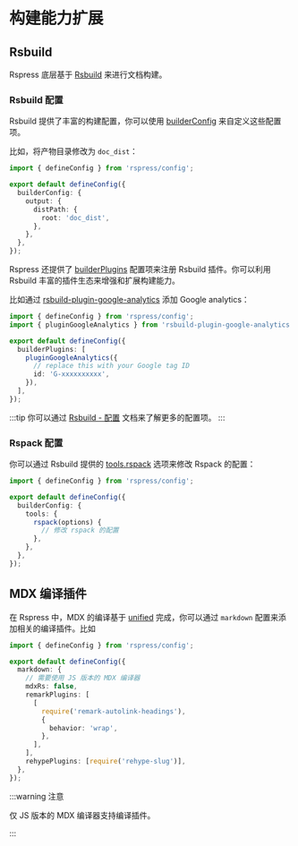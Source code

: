 # 构建能力扩展

## Rsbuild

Rspress 底层基于 [Rsbuild](https://github.com/web-infra-dev/rsbuild) 来进行文档构建。

### Rsbuild 配置

Rsbuild 提供了丰富的构建配置，你可以使用 [builderConfig](/api/config/config-build.html#builderconfig) 来自定义这些配置项。

比如，将产物目录修改为 `doc_dist`：

```ts title="rspress.config.ts"
import { defineConfig } from 'rspress/config';

export default defineConfig({
  builderConfig: {
    output: {
      distPath: {
        root: 'doc_dist',
      },
    },
  },
});
```

Rspress 还提供了 [builderPlugins](/api/config/config-build#builderplugins) 配置项来注册 Rsbuild 插件。你可以利用 Rsbuild 丰富的插件生态来增强和扩展构建能力。

比如通过 [rsbuild-plugin-google-analytics](https://github.com/rspack-contrib/rsbuild-plugin-google-analytics) 添加 Google analytics：

```ts title="rspress.config.ts"
import { defineConfig } from 'rspress/config';
import { pluginGoogleAnalytics } from 'rsbuild-plugin-google-analytics';

export default defineConfig({
  builderPlugins: [
    pluginGoogleAnalytics({
      // replace this with your Google tag ID
      id: 'G-xxxxxxxxxx',
    }),
  ],
});
```

:::tip
你可以通过 [Rsbuild - 配置](https://rsbuild.rs/zh/config/) 文档来了解更多的配置项。
:::

### Rspack 配置

你可以通过 Rsbuild 提供的 [tools.rspack](https://rsbuild.rs/config/tools/rspack) 选项来修改 Rspack 的配置：

```ts title="rspress.config.ts"
import { defineConfig } from 'rspress/config';

export default defineConfig({
  builderConfig: {
    tools: {
      rspack(options) {
        // 修改 rspack 的配置
      },
    },
  },
});
```

## MDX 编译插件

在 Rspress 中，MDX 的编译基于 [unified](https://github.com/unifiedjs/unified) 完成，你可以通过 `markdown` 配置来添加相关的编译插件。比如

```ts title="rspress.config.ts"
import { defineConfig } from 'rspress/config';

export default defineConfig({
  markdown: {
    // 需要使用 JS 版本的 MDX 编译器
    mdxRs: false,
    remarkPlugins: [
      [
        require('remark-autolink-headings'),
        {
          behavior: 'wrap',
        },
      ],
    ],
    rehypePlugins: [require('rehype-slug')],
  },
});
```

:::warning 注意

仅 JS 版本的 MDX 编译器支持编译插件。

:::
